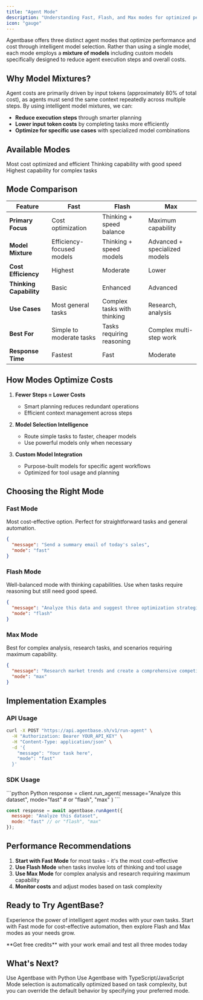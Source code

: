 ```yaml
---
title: "Agent Mode"
description: "Understanding Fast, Flash, and Max modes for optimized performance and cost"
icon: "gauge"
---
```


Agentbase offers three distinct agent modes that optimize performance and cost through intelligent model selection. Rather than using a single model, each mode employs a **mixture of models** including custom models specifically designed to reduce agent execution steps and overall costs.

## Why Model Mixtures?

Agent costs are primarily driven by input tokens (approximately 80% of total cost), as agents must send the same context repeatedly across multiple steps. By using intelligent model mixtures, we can:

- **Reduce execution steps** through smarter planning
- **Lower input token costs** by completing tasks more efficiently  
- **Optimize for specific use cases** with specialized model combinations

## Available Modes

<CardGroup cols={3}>
  <Card title="Fast Mode" color="#10b981">
    Most cost optimized and efficient
  </Card>
  <Card title="Flash Mode" color="#f59e0b">
    Thinking capability with good speed
  </Card>
  <Card title="Max Mode" color="#8b5cf6">
    Highest capability for complex tasks
  </Card>
</CardGroup>

## Mode Comparison

| Feature | Fast | Flash | Max |
|---------|------|-------|-----|
| **Primary Focus** | Cost optimization | Thinking + speed balance | Maximum capability |
| **Model Mixture** | Efficiency-focused models | Thinking + speed models | Advanced + specialized models |
| **Cost Efficiency** | Highest | Moderate | Lower |
| **Thinking Capability** | Basic | Enhanced | Advanced |
| **Use Cases** | Most general tasks | Complex tasks with thinking | Research, analysis |
| **Best For** | Simple to moderate tasks | Tasks requiring reasoning | Complex multi-step work |
| **Response Time** | Fastest | Fast | Moderate |

## How Modes Optimize Costs

1. **Fewer Steps = Lower Costs**
   - Smart planning reduces redundant operations
   - Efficient context management across steps

2. **Model Selection Intelligence**
   - Route simple tasks to faster, cheaper models
   - Use powerful models only when necessary

3. **Custom Model Integration**
   - Purpose-built models for specific agent workflows
   - Optimized for tool usage and planning

## Choosing the Right Mode

### Fast Mode
Most cost-effective option. Perfect for straightforward tasks and general automation.

```json
{
  "message": "Send a summary email of today's sales",
  "mode": "fast"
}
```

### Flash Mode  
Well-balanced mode with thinking capabilities. Use when tasks require reasoning but still need good speed.

```json
{
  "message": "Analyze this data and suggest three optimization strategies",
  "mode": "flash"
}
```

### Max Mode
Best for complex analysis, research tasks, and scenarios requiring maximum capability.

```json
{
  "message": "Research market trends and create a comprehensive competitive analysis",
  "mode": "max"
}
```

## Implementation Examples

### API Usage

```bash
curl -X POST "https://api.agentbase.sh/v1/run-agent" \
  -H "Authorization: Bearer YOUR_API_KEY" \
  -H "Content-Type: application/json" \
  -d '{
    "message": "Your task here",
    "mode": "fast"
  }'
```

### SDK Usage

<CodeGroup>
```python Python
response = client.run_agent(
    message="Analyze this dataset",
    mode="fast"  # or "flash", "max"
)
```

```javascript TypeScript
const response = await agentbase.runAgent({
  message: "Analyze this dataset",
  mode: "fast" // or "flash", "max"
});
```
</CodeGroup>

## Performance Recommendations

1. **Start with Fast Mode** for most tasks - it's the most cost-effective
2. **Use Flash Mode** when tasks involve lots of thinking and tool usage
3. **Use Max Mode** for complex analysis and research requiring maximum capability
4. **Monitor costs** and adjust modes based on task complexity

## Ready to Try AgentBase?

Experience the power of intelligent agent modes with your own tasks. Start with Fast mode for cost-effective automation, then explore Flash and Max modes as your needs grow.

<CardGroup cols={1}>
  <Card title="Sign Up & Get Started" icon="rocket" href="https://base.agentbase.sh/sign-up">
    **Get free credits** with your work email and test all three modes today
  </Card>
</CardGroup>

## What's Next?

<CardGroup cols={2}>
  <Card title="Python SDK" icon="python" href="/sdk/python-sdk">
    Use Agentbase with Python
  </Card>
  
  <Card title="TypeScript SDK" icon="code" href="/sdk/typescript-sdk">
    Use Agentbase with TypeScript/JavaScript
  </Card>
</CardGroup>

<Note>
Mode selection is automatically optimized based on task complexity, but you can override the default behavior by specifying your preferred mode.
</Note>